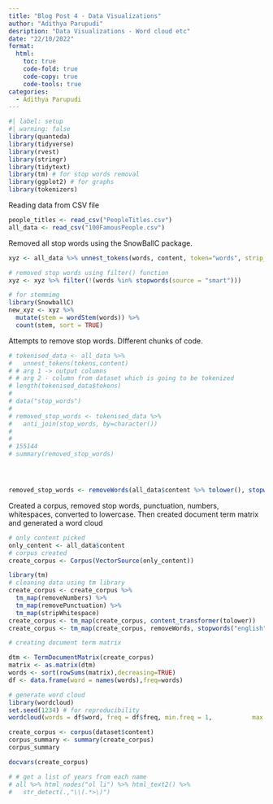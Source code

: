 ```yaml
---
title: "Blog Post 4 - Data Visualizations"
author: "Adithya Parupudi"
desription: "Data Visualizations - Word cloud etc"
date: "22/10/2022"
format:
  html:
    toc: true
    code-fold: true
    code-copy: true
    code-tools: true
categories:
  - Adithya Parupudi
---
```


```r
#| label: setup
#| warning: false
library(quanteda)
library(tidyverse)
library(rvest)
library(stringr)
library(tidytext)
library(tm) # for stop words removal
library(ggplot2) # for graphs
library(tokenizers)
```

Reading data from CSV file

```r

people_titles <- read_csv("PeopleTitles.csv")
all_data <- read_csv("100FamousPeople.csv")
```

Removed all stop words using the SnowBallC package.

```r
xyz <- all_data %>% unnest_tokens(words, content, token="words", strip_punct = TRUE)

# removed stop words using filter() function
xyz <- xyz %>% filter(!(words %in% stopwords(source = "smart")))

# for stemmimg
library(SnowballC)
new_xyz <- xyz %>%
  mutate(stem = wordStem(words)) %>%
  count(stem, sort = TRUE)

```

Attempts to remove stop words. DIfferent chunks of code. 
```r
# tokenised_data <- all_data %>%
#   unnest_tokens(tokens,content)
# # arg 1 -> output columns
# # arg 2 - column from dataset which is going to be tokenized
# length(tokenised_data$tokens)
# 
# data("stop_words")
# 
# removed_stop_words <- tokenised_data %>%
#   anti_join(stop_words, by=character())
# 
# 
# 155144
# summary(removed_stop_words)




removed_stop_words <- removeWords(all_data$content %>% tolower(), stopwords())
```


Created a corpus, removed stop words, punctuation, numbers, whitespaces, converted to lowercase.
Then created document term matrix and generated a word cloud

```r
# only content picked
only_content <- all_data$content
# corpus created
create_corpus <- Corpus(VectorSource(only_content))

library(tm)
# cleaning data using tm library
create_corpus <- create_corpus %>%
  tm_map(removeNumbers) %>%
  tm_map(removePunctuation) %>%
  tm_map(stripWhitespace)
create_corpus <- tm_map(create_corpus, content_transformer(tolower))
create_corpus <- tm_map(create_corpus, removeWords, stopwords("english"))

# creating document term matrix

dtm <- TermDocumentMatrix(create_corpus) 
matrix <- as.matrix(dtm) 
words <- sort(rowSums(matrix),decreasing=TRUE) 
df <- data.frame(word = names(words),freq=words)

# generate word cloud
library(wordcloud)
set.seed(1234) # for reproducibility 
wordcloud(words = df$word, freq = df$freq, min.freq = 1,           max.words=200, random.order=FALSE, rot.per=0.35,            colors=brewer.pal(8, "Dark2"))

create_corpus <- corpus(dataset$content)
corpus_summary <- summary(create_corpus)
corpus_summary

docvars(create_corpus)

# # get a list of years from each name
# all %>% html_nodes("ol li") %>% html_text2() %>% 
#   str_detect(.,"\\(.*>\)")
```
